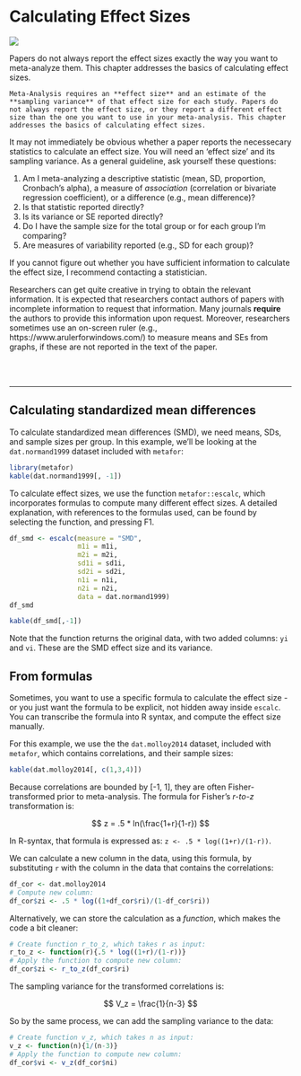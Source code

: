 # Calculating Effect Sizes {#calc}

![](calculate.jpg)

Papers do not always report the effect sizes exactly the way you want to meta-analyze them. This chapter addresses the basics of calculating effect sizes.

```block
Meta-Analysis requires an **effect size** and an estimate of the **sampling variance** of that effect size for each study. Papers do not always report the effect size, or they report a different effect size than the one you want to use in your meta-analysis. This chapter addresses the basics of calculating effect sizes.
```


It may not immediately be obvious whether a paper reports the necessecary statistics to calculate an effect size. You will need an 'effect size' and its sampling variance. As a general guideline, ask yourself these questions:

1. Am I meta-analyzing a descriptive statistic (mean, SD, proportion, Cronbach's alpha), a measure of *association* (correlation or bivariate regression coefficient), or a difference (e.g., mean difference)?
2. Is that statistic reported directly?
3. Is its variance or SE reported directly?
4. Do I have the sample size for the total group or for each group I'm comparing?
5. Are measures of variability reported (e.g., SD for each group)?

If you cannot figure out whether you have sufficient information to calculate the effect size, I recommend contacting a statistician.

Researchers can get quite creative in trying to obtain the relevant information. It is expected that researchers contact authors of papers with incomplete information to request that information. Many journals **require** the authors to provide this information upon request. Moreover, researchers sometimes use an on-screen ruler (e.g., https://www.arulerforwindows.com/) to measure means and SEs from graphs, if these are not reported in the text of the paper.

<br><br>

---

## Calculating standardized mean differences {#fixed}

To calculate standardized mean differences (SMD), we need means, SDs, and sample
sizes per group. In this example, we'll be looking at the `dat.normand1999`
dataset included with `metafor`:

```r
library(metafor)
kable(dat.normand1999[, -1])
```

To calculate effect sizes, we use the function `metafor::escalc`, which incorporates
formulas to compute many different effect sizes. A detailed explanation, 
with references to the formulas used, can be found by selecting the function,
and pressing F1.

```r
df_smd <- escalc(measure = "SMD",
                 m1i = m1i,
                 m2i = m2i,
                 sd1i = sd1i,
                 sd2i = sd2i,
                 n1i = n1i,
                 n2i = n2i,
                 data = dat.normand1999)
df_smd
```

```r
kable(df_smd[,-1])
```

Note that the function returns the original data, with two added columns: `yi` 
and `vi`. These are the SMD effect size and its variance.

## From formulas {#formula}

Sometimes, you want to use a specific formula to calculate the effect size - or
you just want the formula to be explicit, not hidden away inside `escalc`. You
can transcribe the formula into R syntax, and compute the effect size manually.

For this example, we use the the `dat.molloy2014` dataset, included with
`metafor`, which contains correlations, and their sample sizes:

```r
kable(dat.molloy2014[, c(1,3,4)])
```

Because correlations are bounded by [-1, 1], they are often Fisher-transformed
prior to meta-analysis. The formula for Fisher's *r-to-z* transformation is:

$$
z = .5 * ln(\frac{1+r}{1-r})
$$

In R-syntax, that formula is expressed as: `z <- .5 * log((1+r)/(1-r))`.

We can calculate a new column in the data, using this formula, by substituting
`r` with the column in the data that contains the correlations:

```r
df_cor <- dat.molloy2014
# Compute new column:
df_cor$zi <- .5 * log((1+df_cor$ri)/(1-df_cor$ri))
```

Alternatively, we can store the calculation as a *function*, which makes the 
code a bit cleaner:

```r
# Create function r_to_z, which takes r as input:
r_to_z <- function(r){.5 * log((1+r)/(1-r))}
# Apply the function to compute new column:
df_cor$zi <- r_to_z(df_cor$ri)
```


The sampling variance for the transformed correlations is:

$$
V_z = \frac{1}{n-3}
$$

So by the same process, we can add the sampling variance to the data:

```r
# Create function v_z, which takes n as input:
v_z <- function(n){1/(n-3)}
# Apply the function to compute new column:
df_cor$vi <- v_z(df_cor$ni)
```
